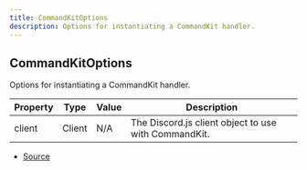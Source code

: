 ```yaml
---
title: CommandKitOptions
description: Options for instantiating a CommandKit handler.
---
```


## CommandKitOptions

Options for instantiating a CommandKit handler.

| Property | Type | Value | Description |
| ----------- | ----------- | ----------- | ----------- |
| client | Client | N/A | The Discord.js client object to use with CommandKit. |


- [Source](https://github.com/underctrl-io/commandkit/blob/141d1404ab18a8e659209a0fab65466bf3b6dd85/packages/commandkit/src/types.ts#L12)